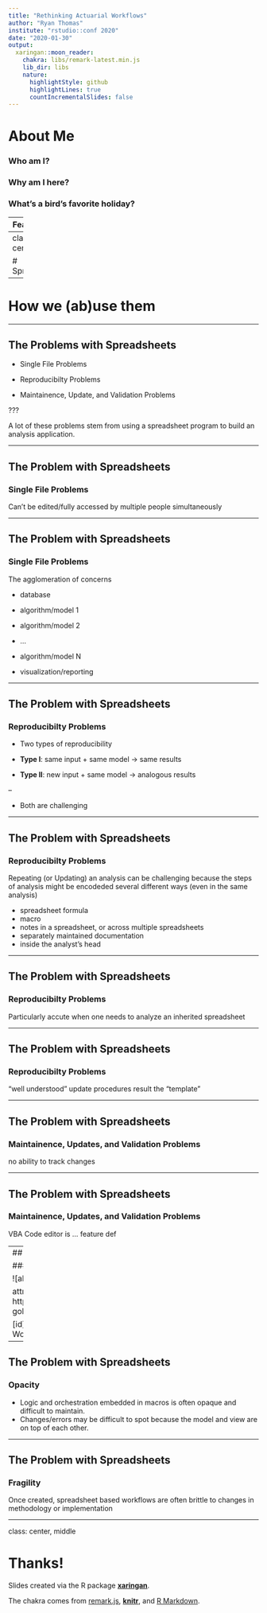 ```yaml
---
title: "Rethinking Actuarial Workflows"
author: "Ryan Thomas"
institute: "rstudio::conf 2020"
date: "2020-01-30"
output:
  xaringan::moon_reader:
    chakra: libs/remark-latest.min.js
    lib_dir: libs
    nature:
      highlightStyle: github
      highlightLines: true
      countIncrementalSlides: false
---
```

# About Me

### Who am I?

### Why am I here?

### What's a bird's favorite holiday?

--
Feather's Day

```r
options(htmltools.dir.version = FALSE)
```


---
class: inverse, center, middle

# Spreadsheets:

--

# How we (ab)use them

---

## The Problems with Spreadsheets

* Single File Problems

* Reproducibilty Problems

* Maintainence, Update, and Validation Problems

???

A lot of these problems stem from using a spreadsheet program to build
an analysis application.

---

## The Problem with Spreadsheets

### Single File Problems

Can't be edited/fully accessed by multiple people simultaneously
 
---

## The Problem with Spreadsheets

### Single File Problems

The agglomeration of concerns

- database

- algorithm/model 1

- algorithm/model 2

- ...

- algorithm/model N

- visualization/reporting
 
---

## The Problem with Spreadsheets

### Reproducibilty Problems

* Two types of reproducibility

 - **Type I**: same input + same model -> same results

 - **Type II**: new input + same model -> analogous results

--

* Both are challenging

---

## The Problem with Spreadsheets

### Reproducibilty Problems

Repeating (or Updating) an analysis can be challenging because the steps of
analysis might be encodeded several different ways (even in the same analysis)

* spreadsheet formula
* macro 
* notes in a spreadsheet, or across multiple spreadsheets
* separately maintained documentation
* inside the analyst's head

---

## The Problem with Spreadsheets

### Reproducibilty Problems

Particularly accute when one needs to analyze an inherited spreadsheet

---

## The Problem with Spreadsheets

### Reproducibilty Problems

"well understood" update procedures result the "template"


---

## The Problem with Spreadsheets

### Maintainence, Updates, and Validation Problems

no ability to track changes

---

## The Problem with Spreadsheets

### Maintainence, Updates, and Validation Problems

VBA Code editor is ... feature def



---
## The Problem with Spreadsheets

### Actuarial Workflow?

![alt text][id]

attribution: https://www.fatherly.com/play/activities/rube-goldberg-machines-joseph-herscher/ 

[id]: images/rube_goldberg.jpeg "Actuarial Workflow"
---



## The Problem with Spreadsheets

### Opacity

* Logic and orchestration embedded in macros is often opaque and difficult to maintain.
* Changes/errors may be difficult to spot because the model and view are on top of each other.

---

## The Problem with Spreadsheets

### Fragility

Once created, spreadsheet based workflows are often brittle to changes in methodology or implementation

---
class: center, middle

# Thanks!

Slides created via the R package [**xaringan**](https://github.com/yihui/xaringan).

The chakra comes from [remark.js](https://remarkjs.com), [**knitr**](http://yihui.name/knitr), and [R Markdown](https://rmarkdown.rstudio.com).
